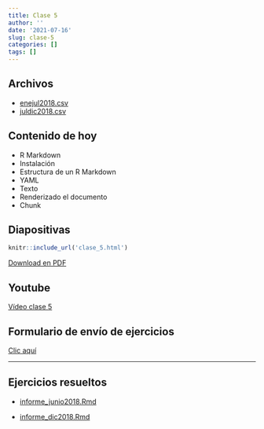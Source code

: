 ```yaml
---
title: Clase 5
author: ''
date: '2021-07-16'
slug: clase-5
categories: []
tags: []
---
```


## Archivos

- [enejul2018.csv](enejul2018.csv)
- [juldic2018.csv](juldic2018.csv)

## Contenido de hoy

- R Markdown
- Instalación
- Estructura de un R Markdown
- YAML
- Texto
- Renderizado el documento
- Chunk

## Diapositivas

```r
knitr::include_url('clase_5.html')
```

[Download en PDF](clase_5.pdf)

## Youtube

[Vídeo clase 5](https://youtu.be/oo4nwX4QWtQ)

## Formulario de envío de ejercicios

[Clic aquí](https://forms.gle/x4EbVJX76dZo3FQP9)

--------------------------------------------------------------------------------

## Ejercicios resueltos

- [informe_junio2018.Rmd](informe_junio2018.Rmd)

- [informe_dic2018.Rmd](informe_dic2018.Rmd)


